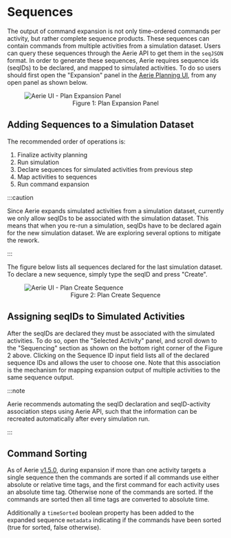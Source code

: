 
# Sequences

The output of command expansion is not only time-ordered commands per activity, but rather complete sequence products.
These sequences can contain commands from multiple activities from a simulation dataset.
Users can query these sequences through the Aerie API to get them in the `seqJSON` format.
In order to generate these sequences, Aerie requires sequence ids (seqIDs) to be declared, and mapped to simulated activities.
To do so users should first open the "Expansion" panel in the [Aerie Planning UI](../../planning/create-plan-and-simulate), from any open panel as shown below.

<figure>
  <img alt="Aerie UI - Plan Expansion Panel" src={planExpansionPanel} />
  <figcaption align="center">Figure 1: Plan Expansion Panel </figcaption>
</figure>

## Adding Sequences to a Simulation Dataset

The recommended order of operations is:

1. Finalize activity planning
1. Run simulation
1. Declare sequences for simulated activities from previous step
1. Map activities to sequences
1. Run command expansion

:::caution

Since Aerie expands simulated activities from a simulation dataset, currently we only allow seqIDs to be associated with the simulation dataset.
This means that when you re-run a simulation, seqIDs have to be declared again for the new simulation dataset.
We are exploring several options to mitigate the rework.

:::

The figure below lists all sequences declared for the last simulation dataset.
To declare a new sequence, simply type the seqID and press "Create".

<figure>
  <img alt="Aerie UI - Plan Create Sequence" src={planCreateSequence} />
  <figcaption align="center">Figure 2: Plan Create Sequence </figcaption>
</figure>

## Assigning seqIDs to Simulated Activities

After the seqIDs are declared they must be associated with the simulated activities.
To do so, open the "Selected Activity" panel, and scroll down to the "Sequencing" section as shown on the bottom right corner of the Figure 2 above.
Clicking on the Sequence ID input field lists all of the declared sequence IDs and allows the user to choose one.
Note that this association is the mechanism for mapping expansion output of multiple activities to the same sequence output.

:::note

Aerie recommends automating the seqID declaration and seqID-activity association steps using Aerie API, such that the information can be recreated automatically after every simulation run.

:::

## Command Sorting

As of Aerie [v1.5.0](https://github.com/NASA-AMMOS/aerie/releases/tag/v1.5.0), during expansion if more than one activity targets a single sequence then the commands are sorted if all commands use either absolute or relative time tags, and the first command for each activity uses an absolute time tag. Otherwise none of the commands are sorted. If the commands are sorted then all time tags are converted to absolute time.

Additionally a `timeSorted` boolean property has been added to the expanded sequence `metadata` indicating if the commands have been sorted (true for sorted, false otherwise).
